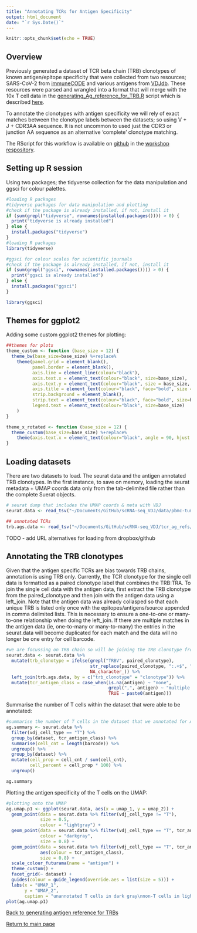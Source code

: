 ```yaml
---
title: "Annotating TCRs for Antigen Specificity"
output: html_document
date: "`r Sys.Date()`"
---
```


```r
knitr::opts_chunk$set(echo = TRUE)
```

## Overview

Previously generated a dataset of TCR beta chain (TRB) clonotypes of known antigen/epitope specificity that were collected from two resources; SARS-CoV-2 from [immuneCODE]() and various antigens from [VDJdb](). These resources were parsed and wrangled into a format that will merge with the 10x T cell data in the [generating_Ag_reference_for_TRB.R]() script which is described [here]().
 
To annotate the clonotypes with antigen specificity we will rely of exact matches between the clonotype labels between the datasets; so using V + J + CDR3AA sequence. It is not uncommon to used just the CDR3 or junction AA sequence as an alternative 'complete' clonotype matching.

The RScript for this workflow is available on [github](https://raw.githubusercontent.com/kjlj/scRNA-seq_VDJ/main/RScripts/antigen_annotation_T_cells.R) in the [workshop respository](https://github.com/kjlj/scRNA-seq_VDJ).

## Setting up R session

Using two packages; the tidyverse collection for the data manipulation and ggsci for colour palettes.

```r

#loading R packages
#tidyverse packages for data manipulation and plotting
#check if the package is already installed, if not, install it
if (sum(grepl("tidyverse", rownames(installed.packages()))) > 0) {
  print("tidyverse is already installed")
} else {
  install.packages("tidyverse")
}
#loading R packages
library(tidyverse)

#ggsci for colour scales for scientific journals
#check if the package is already installed, if not, install it
if (sum(grepl("ggsci", rownames(installed.packages()))) > 0) {
  print("ggsci is already installed")
} else {
  install.packages("ggsci")
}

library(ggsci)
```


## Themes for ggplot2

Adding some custom ggplot2 themes for plotting:
```r
##themes for plots
theme_custom <- function (base_size = 12) { 
  theme_bw(base_size=base_size) %+replace% 
    theme(panel.grid = element_blank(),
          panel.border = element_blank(),
          axis.line = element_line(colour="black"),
          axis.text.x = element_text(colour="black", size=base_size),
          axis.text.y = element_text(colour="black", size = base_size, hjust = 1),
          axis.title = element_text(colour="black", face="bold", size = base_size),
          strip.background = element_blank(),
          strip.text = element_text(colour="black", face="bold", size=base_size),
          legend.text = element_text(colour="black", size=base_size)
    )
}

theme_x_rotated <- function (base_size = 12) { 
  theme_custom(base_size=base_size) %+replace% 
    theme(axis.text.x = element_text(colour="black", angle = 90, hjust = 1, vjust = 0.5, size=base_size))
}
```

## Loading datasets

There are two datasets to load. The seurat data and the antigen annotated TRB clonotypes. In the first instance, to save on memory, loading the seurat metadata + UMAP coords data only from the tab-delimited file rather than the complete Suerat objects.
```r
# seurat dump that includes the UMAP coords & meta with VDJ
seurat.data <- read_tsv("~/Documents/GitHub/scRNA-seq_VDJ/data/pbmc-tumour_seruat_data.tsv")

## annotated TCRs
trb.ags.data <- read_tsv("~/Documents/GitHub/scRNA-seq_VDJ/tcr_ag_refs/trb_antigens.tsv")
```

TODO - add URL alternatives for loading from dropbox/github

## Annotating the TRB clonotypes

Given that the antigen specific TCRs are bias towards TRB chains, annotation is using TRB only. Currently, the TCR clonotype for the single cell data is formatted as a paired clonotype label that combines the TRB:TRA. To join the single cell data with the antigen data, first extract the TRB clonotype from the paired_clonotype and then join with the antigen data using a left_join. Note that the antigen data was already collasped so that each unique TRB is listed only once with the epitopes/antigens/source appended in comma delimited lists. This is necessary to ensure a one-to-one or many-to-one relationship when doing the left_join. If there are multiple matches in the antigen data (ie, one-to-many or many-to-many) the entries in the seurat.data will become duplicated for each match and the data will no longer be one entry for cell barcode.

```r
#we are focussing on TRB chain so will be joining the TRB clonotype from 10x with the TRB clonotype from the Ags
seurat.data <- seurat.data %>%
  mutate(trb_clonotype = ifelse(grepl("TRBV", paired_clonotype), 
                                str_replace(paired_clonotype, ":.+$", ""), 
                                NA_character_)) %>%
  left_join(trb.ags.data, by = c("trb_clonotype" = "clonotype")) %>%
  mutate(tcr_antigen_class = case_when(is.na(antigen) ~ "none",
                                       grepl(",", antigen) ~ "multiple ags",
                                       TRUE ~ paste0(antigen)))
```

Summarise the number of T cells within the dataset that were able to be annotated:
```r
#summarise the number of T cells in the dataset that we annotated for Ag specificity
ag.summary <- seurat.data %>%
  filter(vdj_cell_type == "T") %>%
  group_by(dataset, tcr_antigen_class) %>%
  summarise(cell_cnt = length(barcode)) %>%
  ungroup() %>%
  group_by(dataset) %>%
  mutate(cell_prop = cell_cnt / sum(cell_cnt),
         cell_percent = cell_prop * 100) %>%
  ungroup()

ag.summary
```

Plotting the antigen specificity of the T cells on the UMAP:
```r
#plotting onto the UMAP
ag.umap.p1 <- ggplot(seurat.data, aes(x = umap_1, y = umap_2)) +
  geom_point(data = seurat.data %>% filter(vdj_cell_type != "T"), 
             size = 0.5, 
             colour = "lightgray") +
  geom_point(data = seurat.data %>% filter(vdj_cell_type == "T", tcr_antigen_class == "none"), 
             colour = "darkgray", 
             size = 0.8) +
  geom_point(data = seurat.data %>% filter(vdj_cell_type == "T", tcr_antigen_class != "none"),
             aes(colour = tcr_antigen_class),
             size = 0.8) +
  scale_colour_futurama(name = "antigen") +
  theme_custom() +
  facet_grid(~ dataset) +
  guides(colour = guide_legend(override.aes = list(size = 5))) +
  labs(x = "UMAP_1",
       y = "UMAP_2",
       caption = "unannotated T cells in dark gray\nnon-T cells in light gray")
plot(ag.umap.p1)
```

[Back to generating antigen reference for TRBs](https://kjlj.github.io/scRNA-seq_VDJ/docs/generating_Ag_reference_for_TRB.html)

[Return to main page](https://kjlj.github.io/scRNA-seq_VDJ)
